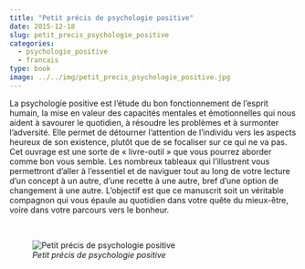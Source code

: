 ```yaml
---
title: "Petit précis de psychologie positive"
date: 2015-12-18
slug: petit_precis_psychologie_positive
categories:
  - psychologie_positive
  - francais
type: book
image: ../../img/petit_precis_psychologie_positive.jpg
---
```


La psychologie positive est l’étude du bon fonctionnement de l’esprit humain, la mise en valeur des capacités mentales et émotionnelles qui nous aident à savourer le quotidien, à résoudre les problèmes et à surmonter l’adversité.
Elle permet de détourner l’attention de l’individu vers les aspects heureux de son existence, plutôt que de se focaliser sur ce qui ne va pas.
Cet ouvrage est une sorte de « livre-outil » que vous pourrez aborder comme bon vous semble.
Les nombreux tableaux qui l’illustrent vous permettront d’aller à l’essentiel et de naviguer tout au long de votre lecture d’un concept à un autre, d’une recette à une autre, bref d’une option de changement à une autre.
L’objectif est que ce manuscrit soit un véritable compagnon qui vous épaule au quotidien dans votre quête du mieux-être, voire dans votre parcours vers le bonheur.

<br>

![_Petit précis de psychologie positive_](../../img/petit_precis_psychologie_positive.jpg)
